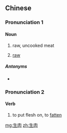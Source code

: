 ==Chinese==
{{zh-forms}}

===Pronunciation 1===
{{zh-pron
|m=shēngròu
|c=saang1 juk6
|h=pfs=sâng-ngiuk
|mn=chheⁿ-bah/chhiⁿ-bah
|cat=n
}}

====Noun====
{{zh-noun}}

# raw, uncooked meat
# {{lb|zh|ACG}} [[raw]]

=====Antonyms=====
* {{sense|raw}} {{zh-l|熟肉}}

===Pronunciation 2===
{{zh-pron
|c=saang1 juk6
|h=pfs=sâng-ngiuk
|mn=seⁿ-bah/siⁿ-bah
|cat=v
}}

====Verb====
{{zh-verb}}

# to put flesh on, to [[fatten]]

[[mg:生肉]]
[[zh:生肉]]